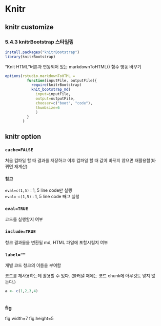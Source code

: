 Knitr
====================================================

knitr customize
----------------------------------------------------

### 5.4.3 knitrBootstrap 스타일링

```r
install.packages("knitrBootstrap")
library(knitrBootstrap)
```

"Knit HTML"버튼과 연동되어 있는  markdownToHTML() 함수 행동 바꾸기
```r
options(rstudio.markdownToHTML = 
          function(inputFile, outputFile){
            require(knitrBootstrap)
            knit_bootstrap_md(
              input=inputFile,
              output=outputFile,
              chooser=c("boot", "code"),
              thumbsize=6
              )
          }
        )
```

knitr option
----------------------------------------------------

### `cache=FALSE`

처음 컴파일 할 때 결과를 저장하고 이후 컴파일 할 때 값이 바뀌지 않으면 재활용함(바뀌면 재계산)

#### 참고

`eval=c(1,5)` : 1, 5 line code만 실행  
`eval=-c(1,5)` : 1, 5 line code 빼고 실행

### `eval=TRUE`

코드를 실행할지 여부

### `include=TRUE`

청크 결과물을 변환될 md, HTML 파일에 포함시킬지 여부

### `label=""`

개별 코드 청크의 이름을 부여함

코드를 재사용하는데 활용할 수 있다. (불러낼 때에는 코드 chunk에 아무것도 넣지 않는다.)

```r
a <- c(1,2,3,4)
```

```r
```


### fig

fig.width=7
fig.height=5




